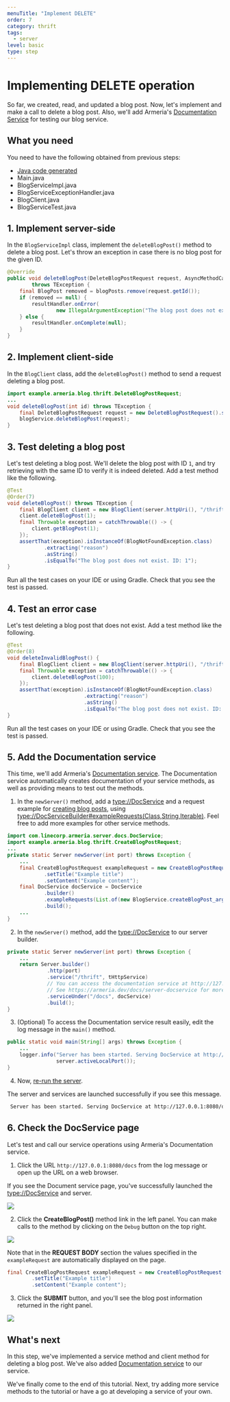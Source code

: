 ```yaml
---
menuTitle: "Implement DELETE"
order: 7
category: thrift
tags:
  - server
level: basic
type: step
---
```


# Implementing DELETE operation

So far, we created, read, and updated a blog post.
Now, let's implement and make a call to delete a blog post.
Also, we'll add Armeria's [Documentation Service](/docs/server-docservice) for testing our blog service.

<TutorialSteps current={7} />

## What you need

You need to have the following obtained from previous steps:

- [Java code generated](/tutorials/thrift/blog/create-service#2-compile-the-thrift-file)
- Main.java
- BlogServiceImpl.java
- BlogServiceExceptionHandler.java
- BlogClient.java
- BlogServiceTest.java

## 1. Implement server-side

In the `BlogServiceImpl` class, implement the `deleteBlogPost()` method to delete a blog post.
Let's throw an exception in case there is no blog post for the given ID.

```java filename=BlogServiceImpl.java
@Override
public void deleteBlogPost(DeleteBlogPostRequest request, AsyncMethodCallback<Void> resultHandler)
        throws TException {
    final BlogPost removed = blogPosts.remove(request.getId());
    if (removed == null) {
        resultHandler.onError(
                new IllegalArgumentException("The blog post does not exist. ID: " + request.getId()));
    } else {
        resultHandler.onComplete(null);
    }
}
```

## 2. Implement client-side

In the `BlogClient` class, add the `deleteBlogPost()` method to send a request deleting a blog post.

```java filename=BlogClient.java
import example.armeria.blog.thrift.DeleteBlogPostRequest;
...
void deleteBlogPost(int id) throws TException {
    final DeleteBlogPostRequest request = new DeleteBlogPostRequest().setId(id);
    blogService.deleteBlogPost(request);
}
```

## 3. Test deleting a blog post

Let's test deleting a blog post.
We'll delete the blog post with ID `1`, and try retrieving with the same ID to verify it is indeed deleted.
Add a test method like the following.

```java filename=BlogServiceTest.java
@Test
@Order(7)
void deleteBlogPost() throws TException {
    final BlogClient client = new BlogClient(server.httpUri(), "/thrift");
    client.deleteBlogPost(1);
    final Throwable exception = catchThrowable(() -> {
        client.getBlogPost(1);
    });
    assertThat(exception).isInstanceOf(BlogNotFoundException.class)
            .extracting("reason")
            .asString()
            .isEqualTo("The blog post does not exist. ID: 1");
}
```

Run all the test cases on your IDE or using Gradle.
Check that you see the test is passed.

## 4. Test an error case

Let's test deleting a blog post that does not exist.
Add a test method like the following.

```java filename=BlogServiceTest.java
@Test
@Order(8)
void deleteInvalidBlogPost() {
    final BlogClient client = new BlogClient(server.httpUri(), "/thrift");
    final Throwable exception = catchThrowable(() -> {
        client.deleteBlogPost(100);
    });
    assertThat(exception).isInstanceOf(BlogNotFoundException.class)
                         .extracting("reason")
                         .asString()
                         .isEqualTo("The blog post does not exist. ID: 100");
}
```

Run all the test cases on your IDE or using Gradle.
Check that you see the test is passed.

## 5. Add the Documentation service

This time, we'll add Armeria's [Documentation service](/docs/server-docservice).
The Documentation service automatically creates documentation of your service methods, as well as providing means to test out the methods.

1. In the `newServer()` method, add a <type://DocService> and a request example for [creating blog posts](/tutorials/thrift/blog/implement-create),
  using <type://DocServiceBuilder#exampleRequests(Class,String,Iterable)>. Feel free to add more examples for other service methods.
  ```java filename=Main.java
  import com.linecorp.armeria.server.docs.DocService;
  import example.armeria.blog.thrift.CreateBlogPostRequest;
  ...
  private static Server newServer(int port) throws Exception {
      ...
      final CreateBlogPostRequest exampleRequest = new CreateBlogPostRequest()
              .setTitle("Example title")
              .setContent("Example content");
      final DocService docService = DocService
              .builder()
              .exampleRequests(List.of(new BlogService.createBlogPost_args(exampleRequest)))
              .build();
      ...
  }
  ```
2. In the `newServer()` method, add the <type://DocService> to our server builder.
  ```java filename=Main.java highlight=5
  private static Server newServer(int port) throws Exception {
      ...
      return Server.builder()
               .http(port)
               .service("/thrift", tHttpService)
               // You can access the documentation service at http://127.0.0.1:8080/docs.
               // See https://armeria.dev/docs/server-docservice for more information.
               .serviceUnder("/docs", docService)
               .build();
  }
  ```

3. (Optional) To access the Documentation service result easily, edit the log message in the `main()` method.
  ```java filename=Main.java highlight=2
  public static void main(String[] args) throws Exception {
      ...
      logger.info("Server has been started. Serving DocService at http://127.0.0.1:{}/docs",
                  server.activeLocalPort());
  }
  ```
4. Now, [re-run the server](/tutorials/thrift/blog/run-server-and-client#2-run-the-server).

  The server and services are launched successfully if you see this message.
  ```bash
   Server has been started. Serving DocService at http://127.0.0.1:8080/docs
  ```

## 6. Check the DocService page

Let's test and call our service operations using Armeria's Documentation service.

1. Click the URL `http://127.0.0.1:8080/docs` from the log message or open up the URL on a web browser.

  If you see the Document service page, you've successfully launched the <type://DocService> and server.

  ![](../../../../images/tutorial_blogservice_thrift_docservice_start.png)

2. Click the **CreateBlogPost()** method link in the left panel. You can make calls to the method by clicking on the `Debug` button on the top right.

  ![](../../../../images/tutorial_blogservice_thrift_reqex.png)

  Note that in the **REQUEST BODY** section the values specified in the `exampleRequest` are automatically displayed on the page.

  ```java filename=Main.java
  final CreateBlogPostRequest exampleRequest = new CreateBlogPostRequest()
          .setTitle("Example title")
          .setContent("Example content");
  ```

3. Click the **SUBMIT** button, and you'll see the blog post information returned in the right panel.

  ![](../../../../images/tutorial_blogservice_thrift_return.png)

## What's next

In this step, we've implemented a service method and client method for deleting a blog post.
We've also added [Documentation service](/docs/server-docservice) to our service.

We've finally come to the end of this tutorial.
Next, try adding more service methods to the tutorial or have a go at developing a service of your own.

<TutorialSteps current={7} />
